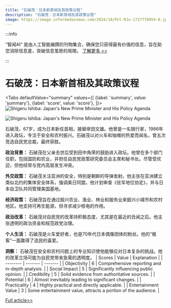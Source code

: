 ```yaml
---
title: "石破茂：日本新首相及其政策议程"
description: "石破茂：日本新首相及其政策议程"
image: https://image.informedainews.com/2024/10/Pol-RJu-1727778954-0.jpg
---
```



:::info

“智闻AI“ 是由人工智能编撰的刊物集合，确保您只获得最有价值的信息，旨在助您消除信息差，突破信息茧房的局限。  [了解更多 >>](/)

:::

# 石破茂：日本新首相及其政策议程


<Tabs
	defaultValue="summary"
	values={[
	{label: 'summary', value: 'summary'},
	{label: 'score', value: 'score'},
]}>
<TabItem value="summary">
<img
  src="https://image.informedainews.com/2024/10/Pol-RJu-1727778954-0.jpg"
  alt="Shigeru Ishiba: Japan's New Prime Minister and His Policy Agenda"
/>

<img
  src="https://image.informedainews.com/2024/10/Pol-Zig-1727778954-2.jpg"
  alt="Shigeru Ishiba: Japan's New Prime Minister and His Policy Agenda"
/>



石破茂，67岁，成为日本新任首相，接替岸田文雄。他曾是一名银行家，1986年进入政坛，专注于安全和农村振兴。石破茂以对火车和咖喱的热爱而闻名，曾五次竞选自民党总裁，最终获胜。

**政治背景：**
石破茂在父亲去世后受到田中角荣的鼓励进入政坛。他曾在多个部门任职，包括国防和农业，并担任自民党政策研究委员会主席和秘书长。尽管受欢迎，但他经常与党内高层发生冲突。

**外交政策：**
石破茂关注亚洲的安全，特别是朝鲜的导弹发射。他主张在亚洲建立类似北约的集体安全体系，强调美日同盟。他计划审查《驻军地位协定》，并与日本自卫队共同管理美国基地。

**经济政策：**
石破茂旨在通过振兴农业、渔业、林业和服务业来振兴小城市和农村地区。他支持可再生能源，但寻求减少核电的作用。

**政治改革：**
石破茂对自民党的改革持积极态度，尤其是在最近的丑闻之后。他主张透明的政治资金和规范政党治理。

**个人生活：**
石破茂是火车爱好者，也是70年代日本偶像团体的粉丝。他的“极客”一面赢得了选民的喜爱。

**洞察：**
石破茂在安全和农村问题上的专业知识使他能够应对日本复杂的挑战。他的改革立场可能为自民党带来急需的透明度。
</TabItem>
<TabItem value="score">
	| Scores     | Value   | Explanation |
	| -------- | ------- | ------- |
	| Objectivity  | 6    | Comprehensive reporting and in-depth analysis.    |
	| Social Impact | 5     | Significantly influencing public opinion.    |
	| Credibility    | 5    | Solid evidence from authoritative sources.    |
	| Potential    | 6    | Almost inevitably leading to significant changes.    |
	| Practicality    | 4    | Highly practical and directly applicable.    |
	| Entertainment Value    | 3    | Some entertainment value, attracts a portion of the audience.    |
</TabItem>
</Tabs>

[Full article>>](https://asia.nikkei.com/Politics/Japan-s-new-PM/Who-is-Shigeru-Ishiba-Ex-Abe-rival-becomes-Japan-s-new-prime-minister)
